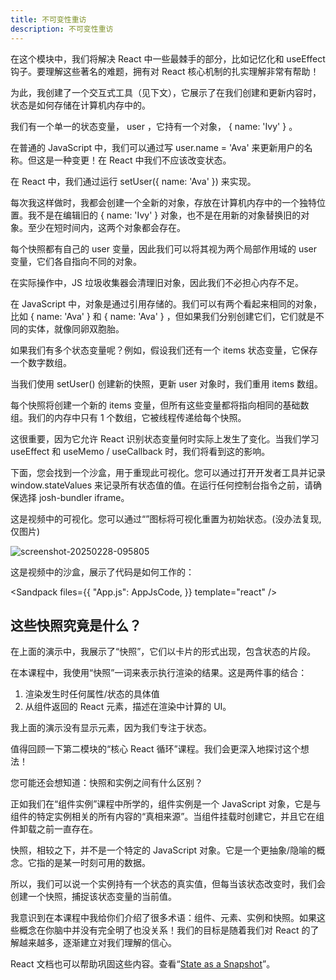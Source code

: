 ```yaml
---
title: 不可变性重访
description: 不可变性重访
---
```



<Accordions>

<Accordion title="视频摘要">

在这个模块中，我们将解决 React 中一些最棘手的部分，比如记忆化和 useEffect 钩子。要理解这些著名的难题，拥有对 React 核心机制的扎实理解非常有帮助！

为此，我创建了一个交互式工具（见下文），它展示了在我们创建和更新内容时，状态是如何存储在计算机内存中的。

我们有一个单一的状态变量， user ，它持有一个对象， \{ name: 'Ivy' } 。

在普通的 JavaScript 中，我们可以通过写 user.name = 'Ava' 来更新用户的名称。但这是一种变更！在 React 中我们不应该改变状态。

在 React 中，我们通过运行 setUser(\{ name: 'Ava' }) 来实现。

每次我这样做时，我都会创建一个全新的对象，存放在计算机内存中的一个独特位置。我不是在编辑旧的 \{ name: 'Ivy' } 对象，也不是在用新的对象替换旧的对象。至少在短时间内，这两个对象都会存在。

每个快照都有自己的 user 变量，因此我们可以将其视为两个局部作用域的 user 变量，它们各自指向不同的对象。

在实际操作中，JS 垃圾收集器会清理旧对象，因此我们不必担心内存不足。

在 JavaScript 中，对象是通过引用存储的。我们可以有两个看起来相同的对象，比如 \{ name: 'Ava' } 和 \{ name: 'Ava' } ，但如果我们分别创建它们，它们就是不同的实体，就像同卵双胞胎。

如果我们有多个状态变量呢？例如，假设我们还有一个 items 状态变量，它保存一个数字数组。

当我们使用 setUser() 创建新的快照，更新 user 对象时，我们重用 items 数组。

每个快照将创建一个新的 items 变量，但所有这些变量都将指向相同的基础数组。我们的内存中只有 1 个数组，它被线程传递给每个快照。

这很重要，因为它允许 React 识别状态变量何时实际上发生了变化。当我们学习 useEffect 和 useMemo / useCallback 时，我们将看到这的影响。

下面，您会找到一个沙盒，用于重现此可视化。您可以通过打开开发者工具并记录 window.stateValues 来记录所有状态值的值。在运行任何控制台指令之前，请确保选择 josh-bundler iframe。

</Accordion>

</Accordions>

这是视频中的可视化。您可以通过“”图标将可视化重置为初始状态。(没办法复现, 仅图片)

![screenshot-20250228-095805](/react/module3/screenshot-20250228-095805.png)

这是视频中的沙盒，展示了代码是如何工作的：

<Sandpack
  files={{
    "App.js": AppJsCode,
  }}
  template="react"
/>

## 这些快照究竟是什么？

在上面的演示中，我展示了“快照”，它们以卡片的形式出现，包含状态的片段。

在本课程中，我使用“快照”一词来表示执行渲染的结果。这是两件事的结合：

1. 渲染发生时任何属性/状态的具体值
2. 从组件返回的 React 元素，描述在渲染中计算的 UI。

我上面的演示没有显示元素，因为我们专注于状态。

值得回顾一下第二模块的“核心 React 循环”课程。我们会更深入地探讨这个想法！

您可能还会想知道：快照和实例之间有什么区别？

正如我们在“组件实例”课程中所学的，组件实例是一个 JavaScript 对象，它是与组件的特定实例相关的所有内容的“真相来源”。当组件挂载时创建它，并且它在组件卸载之前一直存在。

快照，相较之下，并不是一个特定的 JavaScript 对象。它是一个更抽象/隐喻的概念。它指的是某一时刻可用的数据。

所以，我们可以说一个实例持有一个状态的真实值，但每当该状态改变时，我们会创建一个快照，捕捉该状态变量的当前值。

我意识到在本课程中我给你们介绍了很多术语：组件、元素、实例和快照。如果这些概念在你脑中并没有完全明了也没关系！我们的目标是随着我们对 React 的了解越来越多，逐渐建立对我们理解的信心。

React 文档也可以帮助巩固这些内容。查看“[State as a Snapshot](https://react.dev/learn/state-as-a-snapshot)”。
